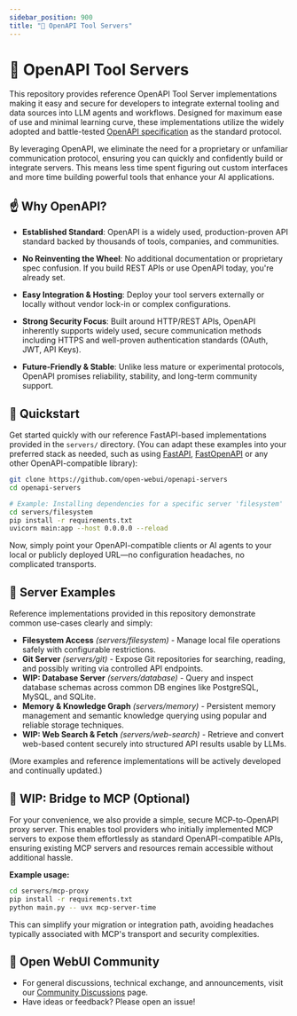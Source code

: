 ```yaml
---
sidebar_position: 900
title: "🔨 OpenAPI Tool Servers"
---
```




<TopBanners />

# 🌟 OpenAPI Tool Servers

This repository provides reference OpenAPI Tool Server implementations making it easy and secure for developers to integrate external tooling and data sources into LLM agents and workflows. Designed for maximum ease of use and minimal learning curve, these implementations utilize the widely adopted and battle-tested [OpenAPI specification](https://www.openapis.org/) as the standard protocol.

By leveraging OpenAPI, we eliminate the need for a proprietary or unfamiliar communication protocol, ensuring you can quickly and confidently build or integrate servers. This means less time spent figuring out custom interfaces and more time building powerful tools that enhance your AI applications.

## ☝️ Why OpenAPI?

- **Established Standard**: OpenAPI is a widely used, production-proven API standard backed by thousands of tools, companies, and communities.

- **No Reinventing the Wheel**: No additional documentation or proprietary spec confusion. If you build REST APIs or use OpenAPI today, you're already set.

- **Easy Integration & Hosting**: Deploy your tool servers externally or locally without vendor lock-in or complex configurations.

- **Strong Security Focus**: Built around HTTP/REST APIs, OpenAPI inherently supports widely used, secure communication methods including HTTPS and well-proven authentication standards (OAuth, JWT, API Keys).

- **Future-Friendly & Stable**: Unlike less mature or experimental protocols, OpenAPI promises reliability, stability, and long-term community support.

## 🚀 Quickstart

Get started quickly with our reference FastAPI-based implementations provided in the `servers/` directory. (You can adapt these examples into your preferred stack as needed, such as using [FastAPI](https://fastapi.tiangolo.com/), [FastOpenAPI](https://github.com/mr-fatalyst/fastopenapi) or any other OpenAPI-compatible library):

```bash
git clone https://github.com/open-webui/openapi-servers
cd openapi-servers

# Example: Installing dependencies for a specific server 'filesystem'
cd servers/filesystem
pip install -r requirements.txt
uvicorn main:app --host 0.0.0.0 --reload
```

Now, simply point your OpenAPI-compatible clients or AI agents to your local or publicly deployed URL—no configuration headaches, no complicated transports.

## 📂 Server Examples

Reference implementations provided in this repository demonstrate common use-cases clearly and simply:

- **Filesystem Access** _(servers/filesystem)_ - Manage local file operations safely with configurable restrictions.
- **Git Server** _(servers/git)_ - Expose Git repositories for searching, reading, and possibly writing via controlled API endpoints.
- **WIP: Database Server** _(servers/database)_ - Query and inspect database schemas across common DB engines like PostgreSQL, MySQL, and SQLite.
- **Memory & Knowledge Graph** _(servers/memory)_ - Persistent memory management and semantic knowledge querying using popular and reliable storage techniques.
- **WIP: Web Search & Fetch** _(servers/web-search)_ - Retrieve and convert web-based content securely into structured API results usable by LLMs.

(More examples and reference implementations will be actively developed and continually updated.)

## 🔌 WIP: Bridge to MCP (Optional)

For your convenience, we also provide a simple, secure MCP-to-OpenAPI proxy server. This enables tool providers who initially implemented MCP servers to expose them effortlessly as standard OpenAPI-compatible APIs, ensuring existing MCP servers and resources remain accessible without additional hassle.

**Example usage:**

```bash
cd servers/mcp-proxy
pip install -r requirements.txt
python main.py -- uvx mcp-server-time
```

This can simplify your migration or integration path, avoiding headaches typically associated with MCP's transport and security complexities.


## 🌱 Open WebUI Community  

- For general discussions, technical exchange, and announcements, visit our [Community Discussions](https://github.com/open-webui/openapi-servers/discussions) page.
- Have ideas or feedback? Please open an issue!

